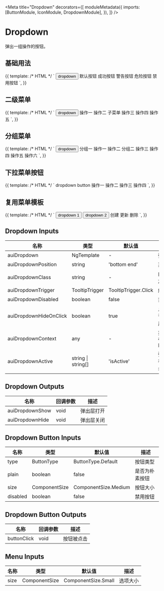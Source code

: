 

<Meta
  title="Dropdown"
  decorators={[
    moduleMetadata({
      imports: [ButtonModule, IconModule, DropdownModule],
    }),
  ]}
/>

# Dropdown

弹出一组操作的按钮。

## 基础用法

<Canvas>
  <Story
    name="Basic"
    height="240px"
  >
    {{
      template: /* HTML */ `
        <button
          aui-button="primary"
          [plain]="true"
          [auiDropdown]="menu"
        >
          dropdown
          <aui-icon icon="angle_down"></aui-icon>
        </button>
        <aui-menu #menu>
          <aui-menu-item>默认按钮</aui-menu-item>
          <aui-menu-item type="success">成功按钮</aui-menu-item>
          <aui-menu-item type="warning">警告按钮</aui-menu-item>
          <aui-menu-item type="danger">危险按钮</aui-menu-item>
          <aui-menu-item [disabled]="true">禁用按钮</aui-menu-item>
        </aui-menu>
      `,
    }}
  </Story>
</Canvas>

## 二级菜单

<Canvas>
  <Story
    name="Submenu"
    height="240px"
  >
    {{
      template: /* HTML */ `
        <button
          aui-button="primary"
          [plain]="true"
          [auiDropdown]="menu"
        >
          dropdown
          <aui-icon icon="angle_down"></aui-icon>
        </button>
        <aui-menu #menu>
          <aui-menu-item>操作一</aui-menu-item>
          <aui-menu-item>操作二</aui-menu-item>
          <aui-submenu>
            子菜单
            <aui-menu-item>操作三</aui-menu-item>
            <aui-menu-item>操作四</aui-menu-item>
            <aui-menu-item>操作五</aui-menu-item>
          </aui-submenu>
        </aui-menu>
      `,
    }}
  </Story>
</Canvas>

## 分组菜单

<Canvas>
  <Story
    name="Group"
    height="340px"
  >
    {{
      template: /* HTML */ `
        <button
          aui-button="primary"
          [plain]="true"
          [auiDropdown]="menu"
        >
          dropdown
          <aui-icon icon="angle_down"></aui-icon>
        </button>
        <aui-menu #menu>
          <aui-menu-group>
            <span auiMenuGroupTitle>分组一</span>
            <aui-menu-item>操作一</aui-menu-item>
            <aui-menu-item>操作二</aui-menu-item>
          </aui-menu-group>
          <aui-menu-group>
            <span auiMenuGroupTitle>分组二</span>
            <aui-menu-item>操作三</aui-menu-item>
            <aui-menu-item>操作四</aui-menu-item>
          </aui-menu-group>
          <aui-menu-group>
            <aui-menu-item>操作五</aui-menu-item>
            <aui-menu-item>操作六</aui-menu-item>
          </aui-menu-group>
        </aui-menu>
      `,
    }}
  </Story>
</Canvas>

## 下拉菜单按钮

<Canvas>
  <Story
    name="Dropdown Button"
    height="200px"
  >
    {{
      template: /* HTML */ `
        <aui-dropdown-button type="primary">
          dropdown button
          <aui-menu>
            <aui-menu-item>操作一</aui-menu-item>
            <aui-menu-item>操作二</aui-menu-item>
            <aui-menu-item>操作三</aui-menu-item>
            <aui-menu-item>操作四</aui-menu-item>
          </aui-menu>
        </aui-dropdown-button>
      `,
    }}
  </Story>
</Canvas>

## 复用菜单模板

<Canvas>
  <Story
    name="Menu Template"
    height="180px"
  >
    {{
      template: /* HTML */ `
        <button
          aui-button="primary"
          [plain]="true"
          [auiDropdown]="menu"
          [auiDropdownContext]="{ canDelete: false }"
        >
          dropdown 1
          <aui-icon icon="angle_down"></aui-icon>
        </button>
        <button
          aui-button="primary"
          [plain]="true"
          [auiDropdown]="menu"
          [auiDropdownContext]="{ canDelete: true }"
        >
          dropdown 2
          <aui-icon icon="angle_down"></aui-icon>
        </button>
        <aui-menu #menu>
          <ng-template
            auiMenuContent
            let-canDelete="canDelete"
          >
            <aui-menu-item>创建</aui-menu-item>
            <aui-menu-item>更新</aui-menu-item>
            <aui-menu-item *ngIf="canDelete">删除</aui-menu-item>
          </ng-template>
        </aui-menu>
      `,
    }}
  </Story>
</Canvas>

## Dropdown Inputs

| 名称                   | 类型               | 默认值               | 描述                                 |
| ---------------------- | ------------------ | -------------------- | ------------------------------------ |
| auiDropdown            | NgTemplate         | -                    | 弹出菜单的模板                       |
| auiDropdownPosition    | string             | 'bottom end'         | 菜单弹出位置                         |
| auiDropdownClass       | string             | -                    | 向弹出层容器添加类名                 |
| auiDropdownTrigger     | TooltipTrigger     | TooltipTrigger.Click | 触发方式                             |
| auiDropdownDisabled    | boolean            | false                | 禁用下拉菜单                         |
| auiDropdownHideOnClick | boolean            | true                 | 点击菜单项时是否自动关闭弹出层       |
| auiDropdownContext     | any                | -                    | 提供给 `auiMenuContent` 的模板上下文 |
| auiDropdownActive      | string \| string[] | 'isActive'           | 弹出层打开时向宿主元素添加类名       |

## Dropdown Outputs

| 名称            | 回调参数 | 描述       |
| --------------- | -------- | ---------- |
| auiDropdownShow | void     | 弹出层打开 |
| auiDropdownHide | void     | 弹出层关闭 |

## Dropdown Button Inputs

| 名称     | 类型          | 默认值               | 描述           |
| -------- | ------------- | -------------------- | -------------- |
| type     | ButtonType    | ButtonType.Default   | 按钮类型       |
| plain    | boolean       | false                | 是否为朴素按钮 |
| size     | ComponentSize | ComponentSize.Medium | 按钮大小       |
| disabled | boolean       | false                | 禁用按钮       |

## Dropdown Button Outputs

| 名称        | 回调参数 | 描述       |
| ----------- | -------- | ---------- |
| buttonClick | void     | 按钮被点击 |

## Menu Inputs

| 名称 | 类型          | 默认值              | 描述     |
| ---- | ------------- | ------------------- | -------- |
| size | ComponentSize | ComponentSize.Small | 选项大小 |
